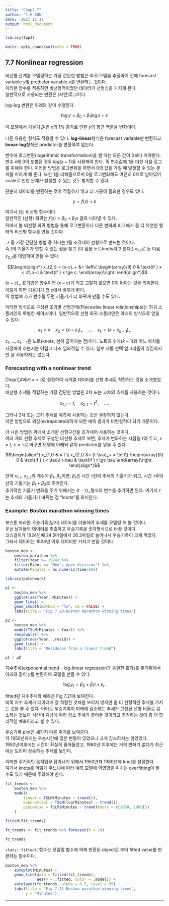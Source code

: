 ```yaml
---
title: "Chap7_7"
author: "J.H AHN"
date: '2021 12 17 '
output: html_document
---
```


```r
library(fpp3)

knitr::opts_chunk$set(echo = TRUE)
```

## 7.7 Nonlinear regression

비선형 관계를 모델링하는 가장 간단한 방법은 회귀 모델을 추정하기 전에 forecast variable $y$및 predictor variable $x$를 변환하는 것이다.  
이러한 함수를 적용하면 비선형적이었던 데이터가 선형성을 가지게 된다.  
일반적으로 사용되는 변환은 (자연)로그이다.  


log-log 변환은 아래와 같이 수행된다.

$$\log y=\beta_0+\beta_1 \log x +\varepsilon$$


이 모델에서 기울기 $\beta_1$은 $x$의 1% 증가로 인한 $y$의 평균 백분율 변화이다.  

다른 유용한 형식도 적용할 수 있다. **log-linear**형식은 forecast variable만 변환하고 **linear-log**형식은 predictor를 변환하여 얻는다.  


변수에 로그변환(logarithmic transformation)을 할 때는 모든 값이 0보다 커야한다.  
변수 $x$에 0이 포함된 경우 $log(x+1)$을 사용해야 한다. 즉 변수값에 1을 더한 다음 로그를 취해야 한다. 이러한 방법은 로그변화을 하면서 0의 값을 가질 때 발생할 수 있는 문제를 피하게 해 준다. 또한 1을 더해줌으로써 0을 로그변화해도 여전히 0으로 남아있어 scale로 인한 문제가 발생할 수 있는 것도 방지할 수 있다.    



단순히 데이터를 변환하는 것이 적절하지 않고 더 가공이 필요한 경우도 있다.  

$$y=f(x) +\varepsilon$$


여기서 $f$는 비선형 함수이다.  
일반적인 (선형) 회귀는 $f(x)=\beta_{0} + \beta_{1} x$ 꼴로 나타낼 수 있다.  
뒤에서 볼 비선형 회귀 방법을 통해 로그변환이나 다른 변화과 비교해서 좀 더 유연한 형태의 비선형 함수를 만들 것이다.  


그 중 가장 간단한 방법 중 하나는 $f$를 조각내어 선형으로 만드는 것이다.  
즉 $f$의 기울기가 변할 수 있는 점을 찾고 (이 점을 노트knots라고 한다.) $x_{1,t}$로 둔 다음 $x_{2,t}$를 대입하여 만들 수 있다.   


$$\begin{align*}
  x_{2,t} = (x-c)_+ &= \left\{
             \begin{array}{ll}
               0 & \text{if } x < c\\
               x-c &  \text{if } x \ge c.
             \end{array}\right.
\end{align*}$$



$(x-c)_+$ 표기법은 양수이면 $(x-c)$가 되고 그렇지 않으면 0이 된다는 것을 의미한다.  
이렇게 하면 기울기가 점 $c$에서 바뀌게 된다.  
위 방법에 추가 변수를 두면 기울기가 더 바뀌게 만들 수도 있다.  


이러한 방식으로 구성된 조각별 선형관계(Piecewise linear relationships)는 회귀 스플라인의 특별한 케이스이다.  일반적으로 선형 회귀 스플라인은 아래의 방식으로 얻을 수 있다.   


$$x_{1}= x \quad x_{2} = (x-c_{1})_+ \quad\dots\quad x_{k} = (x-c_{k-1})_+$$


$c_{1},\dots,c_{k-1}$은 노트(knots, 선이 굽어지는 점)이다. 노트의 숫자$(k-1)$와 어느 위치를 지정해야 하는지는 어렵고 다소 임의적일 수 있다.  일부 자동 선택 알고리즘이 있긴하지만 잘 사용하지는 않는다.   




### Forecasting with a nonlinear trend

Chap7_4에서 $x=t$로 설정하여 시계열 데이터를 선형 추세로 적합하는 것을 소개했었다.  
비선형 추세를 적합하는 가장 간단한 방법은 2차 또는 고차의 추세를 사용하는 것이다.  


$$x_{1,t} =t,\quad x_{2,t}=t^2,\quad \dots.$$


그러나 2차 또는 고차 추세를 예측에 사용하는 것은 권장하지 않는다.  
이런 방법으로 외삽(extrapolated)하게 되면 예측 결과가 비현실적이 되기 때문이다.  


더 나은 방법은 위에서 소개한 선형구간을 조각내어 사용하는 것이다.  
여러 개의 선형 추세로 구성된 비선형 추세로 보면, 추세가 변화하는 시점을 $\tau$라 두고, $x=t$, $c=\tau$로 바꾸면 모델에 아래와 같이 predictor를 넣을 수 있다.  


$$\begin{align*}
  x_{1,t} & = t \\
  x_{2,t} &= (t-\tau)_+ = \left\{
             \begin{array}{ll}
               0 & \text{if } t < \tau\\
               t-\tau &  \text{if } t \ge \tau
             \end{array}\right.
\end{align*}$$



만약 $x_{1,t}$, $x_{2,t}$의 계수가 $\beta_{1}$, $\beta_{2}$이면, $\beta_{1}$은 시간 $\tau$전의 추세의 기울기가 되고, 시간 $\tau$후의 선의 기울기는 $\beta_{1} + \beta_{2}$로 주어진다.  
추가적인 기울기 변화를 주기 위해서는 $(t-\tau)_+$형식의 변수를 추가하면 된다.  여기서 $\tau$는 추세의 기울기가 바뀌는 점 "knots"를 의미한다.  




### Example: Boston marathon winning times


보스톤 마라톤 우승기록(남자) 데이터를 이용하여 추세를 모델링 해 볼 것이다.  
우선 남자들의 데이터를 추출하고 우승기록을 숫자형식으로 바꿀 것이다.  
코스길이가 1924년에 24.5마일에서 26.2마일로 늘어나서 우승기록이 크게 뛰었다.  
그래서 데이터는 1924년 이후 데이터만 가지고 만들 것이다.  


```r
boston_men <- 
    boston_marathon %>% 
    filter(Year >= 1924) %>% 
    filter(Event == "Men's open division") %>% 
    mutate(Minutes = as.numeric(Time/60))

```

```r
library(patchwork)

p1 <- 
    boston_men %>% 
    ggplot(aes(Year, Minutes)) +
    geom_line() +
    geom_smooth(method = "lm", se = FALSE) +
    labs(title = "Fig 7.20-Boston marathon winning times")

p2 <- 
    boston_men %>% 
    model(TSLM(Minutes ~ Year)) %>% 
    residuals() %>% 
    ggplot(aes(Year, .resid)) +
    geom_line() +
    labs(title = "Residulas from a linear trend")

p1 / p2

```


지수추세(exponential trend - log-linear regression과 동일한 효과)를 주기위해서 아래와 같이 $y$를 변환하여 모델을 만들 수 있다.  


$$\log y_t=\beta_0+\beta_1 t +\varepsilon_t.$$


fitted된 지수추세와 예측은 Fig 7.21에 보여진다.  
비록 지수 추세가 데이터에 잘 적합한 것처럼 보이지 않지만 좀 더 선형적인 추세를 가지는 것을 볼 수 있다.  아마도 우승기록이 미래에 감소하는 추세가 고정된 선형 비율로 감소하는 것보다 시간이 지남에 따라 감소 추세가 줄어들 것이라고 추정하는 것이 좀 더 합리적인 예측이라고 볼 수 있다.  


우승기록 plot은 세가지 다른 주기를 보여준다.  
약 1950년까지는 우승시간에 많은 변동이 있었으나 크게 감소하지는 않았었다.  
1950년이후에는 시간이 확실히 줄어들었고, 1980년 이후에는 거의 변화가 없다가 최근에는 도리어 상승하는 추세를 보인다.  

이러한 주기적인 움직임을 잡아내기 위해서 1950년과 1980년에 knot를 설정한다.  
여기서 knots를 어떻게 주느냐에 따라 예측 모델에 악영향을 미치는 overfitting이 될 수도 있기 때문에 주의해야 한다.  



```r
fit_trends <- 
    boston_men %>% 
    model(
        linear = TSLM(Minutes ~ trend()),
        exponential = TSLM(log(Minutes) ~ trend()),
        piecewise = TSLM(Minutes ~ trend(knots = c(1950, 1980)))
    )

fitted(fit_trends)

```



```r
fc_trends <- fit_trends %>% forecast(h = 10)

fc_trends

```


`stats::fitted()`함수는 모델링 함수에 의해 반환된 object로 부터 fitted value를 반환하는 함수이다.


```r
boston_men %>% 
    autoplot(Minutes) +
    geom_line(data = fitted(fit_trends),
              aes(y = .fitted, color = .model)) +
    autolayer(fc_trends, alpha = 0.5, level = 95) +
    labs(title = "Fig 7.21-Boston marathon winning times",
         y = "Minutes")


```















---





















